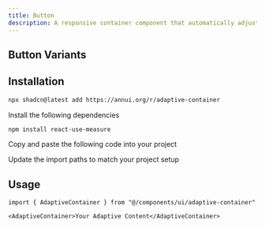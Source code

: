 ```yaml
---
title: Button
description: A responsive container component that automatically adjusts its dimensions based on content and viewport size das.
---
```


<ComponentPreview
  name="button-demo"
  description="A component that allows you to create an adaptive container."
/>

## Button Variants

<ComponentPreview
  name="button-variants-demo"
  description="A component that allows you to create an adaptive container."
/>


## Installation

<ComponentInstall>



<CLIInstall>
  
```bash
npx shadcn@latest add https://annui.org/r/adaptive-container
```

</CLIInstall>

<ManualInstall>

<Steps>

<Step>

Install the following dependencies

</Step>

```bash
npm install react-use-measure
```

<Step>

Copy and paste the following code into your project

</Step>

<ComponentSource name="adaptive-container" />

<Step>

Update the import paths to match your project setup

</Step>

</Steps>

</ManualInstall>

</ComponentInstall>

## Usage

```tsx
import { AdaptiveContainer } from "@/components/ui/adaptive-container"
```

```tsx
<AdaptiveContainer>Your Adaptive Content</AdaptiveContainer>
```
